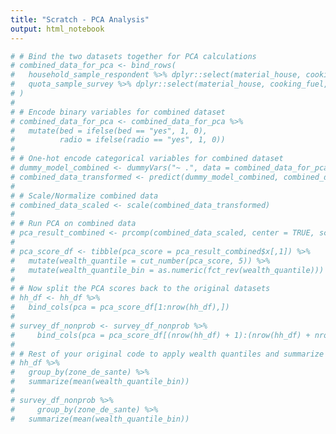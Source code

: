 ```yaml
---
title: "Scratch - PCA Analysis"
output: html_notebook
---
```



```r
# # Bind the two datasets together for PCA calculations
# combined_data_for_pca <- bind_rows(
#   household_sample_respondent %>% dplyr::select(material_house, cooking_fuel, bed, radio),
#   quota_sample_survey %>% dplyr::select(material_house, cooking_fuel, bed, radio)
# )
# 
# # Encode binary variables for combined dataset
# combined_data_for_pca <- combined_data_for_pca %>%
#   mutate(bed = ifelse(bed == "yes", 1, 0),
#          radio = ifelse(radio == "yes", 1, 0))
# 
# # One-hot encode categorical variables for combined dataset
# dummy_model_combined <- dummyVars("~ .", data = combined_data_for_pca)
# combined_data_transformed <- predict(dummy_model_combined, combined_data_for_pca)
# 
# # Scale/Normalize combined data
# combined_data_scaled <- scale(combined_data_transformed)
# 
# # Run PCA on combined data
# pca_result_combined <- prcomp(combined_data_scaled, center = TRUE, scale. = TRUE)
# 
# pca_score_df <- tibble(pca_score = pca_result_combined$x[,1]) %>% 
#   mutate(wealth_quantile = cut_number(pca_score, 5)) %>%
#   mutate(wealth_quantile_bin = as.numeric(fct_rev(wealth_quantile))) 
# 
# # Now split the PCA scores back to the original datasets
# hh_df <- hh_df %>%
#   bind_cols(pca = pca_score_df[1:nrow(hh_df),])
# 
# survey_df_nonprob <- survey_df_nonprob %>%
#     bind_cols(pca = pca_score_df[(nrow(hh_df) + 1):(nrow(hh_df) + nrow(survey_df_nonprob)),])
# 
# # Rest of your original code to apply wealth quantiles and summarize
# hh_df %>% 
#   group_by(zone_de_sante) %>% 
#   summarize(mean(wealth_quantile_bin))
# 
# survey_df_nonprob %>% 
#     group_by(zone_de_sante) %>% 
#   summarize(mean(wealth_quantile_bin))

```

